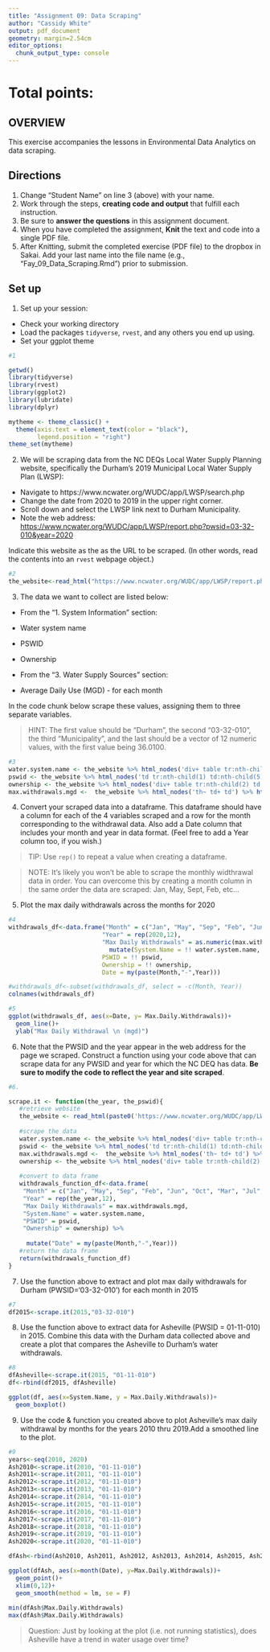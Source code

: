 ```yaml
---
title: "Assignment 09: Data Scraping"
author: "Cassidy White"
output: pdf_document
geometry: margin=2.54cm
editor_options: 
  chunk_output_type: console
---
```


# Total points:

## OVERVIEW

This exercise accompanies the lessons in Environmental Data Analytics on data scraping. 

## Directions
1. Change "Student Name" on line 3 (above) with your name.
2. Work through the steps, **creating code and output** that fulfill each instruction.
3. Be sure to **answer the questions** in this assignment document.
4. When you have completed the assignment, **Knit** the text and code into a single PDF file.
5. After Knitting, submit the completed exercise (PDF file) to the dropbox in Sakai. Add your last name into the file name (e.g., "Fay_09_Data_Scraping.Rmd") prior to submission.


## Set up 
1. Set up your session:

* Check your working directory
* Load the packages `tidyverse`, `rvest`, and any others you end up using.
* Set your ggplot theme

```r
#1

getwd()
library(tidyverse)
library(rvest)
library(ggplot2)
library(lubridate)
library(dplyr)

mytheme <- theme_classic() +
  theme(axis.text = element_text(color = "black"), 
        legend.position = "right")
theme_set(mytheme)
```

2. We will be scraping data from the NC DEQs Local Water Supply Planning website, specifically the Durham's 2019 Municipal Local Water Supply Plan (LWSP): 
 * Navigate to https://www.ncwater.org/WUDC/app/LWSP/search.php
 * Change the date from 2020 to 2019 in the upper right corner.
 * Scroll down and select the LWSP link next to Durham Municipality. 
 * Note the web address: <https://www.ncwater.org/WUDC/app/LWSP/report.php?pwsid=03-32-010&year=2020>

Indicate this website as the as the URL to be scraped. (In other words, read the contents into an
`rvest` webpage object.)

```r
#2
the_website<-read_html("https://www.ncwater.org/WUDC/app/LWSP/report.php?pwsid=03-32-010&year=2020")
```

3. The data we want to collect are listed below:

* From the "1. System Information" section:
 * Water system name
 * PSWID
 * Ownership
 
* From the "3. Water Supply Sources" section:
 * Average Daily Use (MGD) - for each month

In the code chunk below scrape these values, assigning them to three separate variables.

>HINT: The first value should be "Durham", the second "03-32-010", the third "Municipality", and the last should be a vector of 12 numeric values, with the first value being 36.0100.

```r
#3
water.system.name <- the_website %>% html_nodes('div+ table tr:nth-child(1) td:nth-child(2)') %>% html_text()
pswid <- the_website %>% html_nodes('td tr:nth-child(1) td:nth-child(5)') %>% html_text()
ownership <- the_website %>% html_nodes('div+ table tr:nth-child(2) td:nth-child(4)') %>% html_text()
max.withdrawals.mgd <-  the_website %>% html_nodes('th~ td+ td') %>% html_text()
```


4. Convert your scraped data into a dataframe. This dataframe should have a column for each of the 4 variables scraped and a row for the month corresponding to the withdrawal data. Also add a Date column that includes your month and year in data format. (Feel free to add a Year column too, if you wish.)

>TIP: Use `rep()` to repeat a value when creating a dataframe.

>NOTE: It's likely you won't be able to scrape the monthly widthrawal data in order. You can overcome this by creating a month column in the same order the data are scraped: Jan, May, Sept, Feb, etc...

5. Plot the max daily withdrawals across the months for 2020

```r
#4
withdrawals_df<-data.frame("Month" = c("Jan", "May", "Sep", "Feb", "Jun", "Oct", "Mar", "Jul", "Nov", "Apr", "Aug", "Dec"),
                          "Year" = rep(2020,12),
                          "Max Daily Withdrawals" = as.numeric(max.withdrawals.mgd)) %>%
                            mutate(System.Name = !! water.system.name,
                          PSWID = !! pswid,
                          Ownership = !! ownership,
                          Date = my(paste(Month,"-",Year)))

#withdrawals_df<-subset(withdrawals_df, select = -c(Month, Year))
colnames(withdrawals_df)

#5
ggplot(withdrawals_df, aes(x=Date, y= Max.Daily.Withdrawals))+
  geom_line()+
  ylab("Max Daily Withdrawal \n (mgd)")
```

6. Note that the PWSID and the year appear in the web address for the page we scraped. Construct a function using your code above that can scrape data for any PWSID and year for which the NC DEQ has data. **Be sure to modify the code to reflect the year and site scraped**.

```r
#6.

scrape.it <- function(the_year, the_pswid){
   #retrieve website
   the_website <- read_html(paste0('https://www.ncwater.org/WUDC/app/LWSP/report.php?','pwsid=',the_pswid,'&year=',the_year))
   
   #scrape the data
   water.system.name <- the_website %>% html_nodes('div+ table tr:nth-child(1) td:nth-child(2)') %>% html_text() 
   pswid <- the_website %>% html_nodes('td tr:nth-child(1) td:nth-child(5)') %>% html_text()
   max.withdrawals.mgd <-  the_website %>% html_nodes('th~ td+ td') %>% html_text()
   ownership <- the_website %>% html_nodes('div+ table tr:nth-child(2) td:nth-child(4)') %>% html_text()
   
   #convert to data frame
   withdrawals_function_df<-data.frame(
    "Month" = c("Jan", "May", "Sep", "Feb", "Jun", "Oct", "Mar", "Jul", "Nov", "Apr", "Aug", "Dec"),
    "Year" = rep(the_year,12),
    "Max Daily Withdrawals" = max.withdrawals.mgd, 
    "System.Name" = water.system.name,
    "PSWID" = pswid,
    "Ownership" = ownership) %>%
                          
     mutate("Date" = my(paste(Month,"-",Year)))
   #return the data frame
   return(withdrawals_function_df)
}


```

7. Use the function above to extract and plot max daily withdrawals for Durham (PWSID='03-32-010') for each month in 2015

```r
#7
df2015<-scrape.it(2015,"03-32-010")

```

8. Use the function above to extract data for Asheville (PWSID = 01-11-010) in 2015. Combine this data with the Durham data collected above and create a plot that compares the Asheville to Durham's water withdrawals.

```r
#8
dfAsheville<-scrape.it(2015, "01-11-010")
df<-rbind(df2015, dfAsheville)

ggplot(df, aes(x=System.Name, y = Max.Daily.Withdrawals))+
  geom_boxplot()
```


9. Use the code & function you created above to plot Asheville's max daily withdrawal by months for the years 2010 thru 2019.Add a smoothed line to the plot.

```r
#9
years<-seq(2010, 2020)
Ash2010<-scrape.it(2010, "01-11-010")
Ash2011<-scrape.it(2011, "01-11-010")
Ash2012<-scrape.it(2012, "01-11-010")
Ash2013<-scrape.it(2013, "01-11-010")
Ash2014<-scrape.it(2014, "01-11-010")
Ash2015<-scrape.it(2015, "01-11-010")
Ash2016<-scrape.it(2016, "01-11-010")
Ash2017<-scrape.it(2017, "01-11-010")
Ash2018<-scrape.it(2018, "01-11-010")
Ash2019<-scrape.it(2019, "01-11-010")
Ash2020<-scrape.it(2020, "01-11-010")

dfAsh<-rbind(Ash2010, Ash2011, Ash2012, Ash2013, Ash2014, Ash2015, Ash2016, Ash2017, Ash2018, Ash2019, Ash2020)

ggplot(dfAsh, aes(x=month(Date), y=Max.Daily.Withdrawals))+
  geom_point()+
  xlim(0,12)+
  geom_smooth(method = lm, se = F)
  
min(dfAsh$Max.Daily.Withdrawals)
max(dfAsh$Max.Daily.Withdrawals)
```

>Question: Just by looking at the plot (i.e. not running statistics), does Asheville have a trend in water usage over time?

